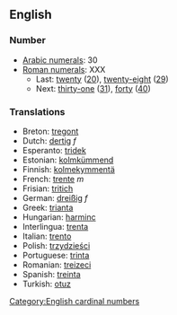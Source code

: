 == English ==

=== Number ===

*[[w:Arabic Numerals|Arabic numerals]]: 30
*[[w:Roman numerals|Roman numerals]]: XXX
**Last: [[twenty]] ([[20]]), [[twenty-eight]] ([[29]])
**Next: [[thirty-one]] ([[31]]), [[forty]] ([[40]])

=== Translations ===

*Breton: [[tregont]]
*Dutch: [[dertig]] ''f''
*Esperanto: [[tridek]]
*Estonian: [[kolmkümmend]]
*Finnish: [[kolmekymmentä]]
*French: [[trente]] ''m''
*Frisian: [[tritich]]
*German: [[dreißig]] ''f''
*Greek: [[trianta]]
*Hungarian: [[harminc]]
*Interlingua: [[trenta]]
*Italian: [[trento]]
*Polish: [[trzydzieści]]
*Portuguese: [[trinta]]
*Romanian: [[treizeci]]
*Spanish: [[treinta]]
*Turkish: [[otuz]]

[[Category:English cardinal numbers]]